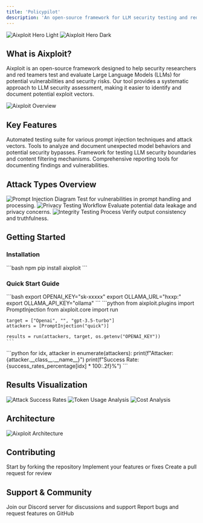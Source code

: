 ```yaml
---
title: 'Policypilot'
description: 'An open-source framework for LLM security testing and red teaming'
---
```


<img
  className="block dark:hidden"
  src="/images/aixploit-banner-light.png"
  alt="Aixploit Hero Light"
/>
<img
  className="hidden dark:block"
  src="/images/aixploit-banner-dark.png"
  alt="Aixploit Hero Dark"
/>

## What is Aixploit?

Aixploit is an open-source framework designed to help security researchers and red teamers test and evaluate Large Language Models (LLMs) for potential vulnerabilities and security risks. Our tool provides a systematic approach to LLM security assessment, making it easier to identify and document potential exploit vectors.

<Frame>
  <img src="/images/aixploit-overview.png" alt="Aixploit Overview" />
</Frame>

## Key Features

<CardGroup cols={2}>
  <Card title="Prompt Injection Testing" icon="syringe" color="#ff6b6b">
    Automated testing suite for various prompt injection techniques and attack vectors.
  </Card>
  <Card title="Model Behavior Analysis" icon="brain" color="#4ecdc4">
    Tools to analyze and document unexpected model behaviors and potential security bypasses.
  </Card>
  <Card title="Security Boundary Testing" icon="shield" color="#45b7d1">
    Framework for testing LLM security boundaries and content filtering mechanisms.
  </Card>
  <Card title="Reporting & Documentation" icon="file-lines" color="#96ceb4">
    Comprehensive reporting tools for documenting findings and vulnerabilities.
  </Card>
</CardGroup>

## Attack Types Overview

<Steps>
  <Step title="Prompt Injection">
    <Frame>
      <img src="/images/prompt-injection.png" alt="Prompt Injection Diagram" />
    </Frame>
    Test for vulnerabilities in prompt handling and processing.
  </Step>
  <Step title="Privacy Testing">
    <Frame>
      <img src="/images/privacy-testing.png" alt="Privacy Testing Workflow" />
    </Frame>
    Evaluate potential data leakage and privacy concerns.
  </Step>
  <Step title="Integrity Checks">
    <Frame>
      <img src="/images/integrity-checks.png" alt="Integrity Testing Process" />
    </Frame>
    Verify output consistency and truthfulness.
  </Step>
</Steps>

## Getting Started

### Installation

<CodeGroup>
  ```bash npm
  pip install aixploit
  ```
</CodeGroup>

### Quick Start Guide

<AccordionGroup>
  <Accordion title="1. Environment Setup">
    ```bash
    export OPENAI_KEY="sk-xxxxx"
    export OLLAMA_URL="hxxp:"
    export OLLAMA_API_KEY="ollama"
    ```
  </Accordion>
  <Accordion title="2. Basic Implementation">
    ```python
    from aixploit.plugins import PromptInjection
    from aixploit.core import run

    target = ["Openai", "", "gpt-3.5-turbo"]
    attackers = [PromptInjection("quick")]
    
    results = run(attackers, target, os.getenv("OPENAI_KEY"))
    ```
  </Accordion>
  <Accordion title="3. View Results">
    ```python
    for idx, attacker in enumerate(attackers):
        print(f"Attacker: {attacker.__class__.__name__}")
        print(f"Success Rate: {success_rates_percentage[idx] * 100:.2f}%")
    ```
  </Accordion>
</AccordionGroup>

## Results Visualization

<Tabs>
  <Tab title="Success Rates">
    <Frame>
      <img src="/images/success-rates-chart.png" alt="Attack Success Rates" />
    </Frame>
  </Tab>
  <Tab title="Token Usage">
    <Frame>
      <img src="/images/token-usage-chart.png" alt="Token Usage Analysis" />
    </Frame>
  </Tab>
  <Tab title="Cost Analysis">
    <Frame>
      <img src="/images/cost-analysis-chart.png" alt="Cost Analysis" />
    </Frame>
  </Tab>
</Tabs>

## Architecture

<Frame>
  <img src="/images/aixploit-architecture.png" alt="Aixploit Architecture" />
</Frame>

## Contributing

<CardGroup cols={3}>
  <Card title="Fork Repository" icon="code-fork">
    Start by forking the repository
  </Card>
  <Card title="Make Changes" icon="code">
    Implement your features or fixes
  </Card>
  <Card title="Submit PR" icon="code-pull-request">
    Create a pull request for review
  </Card>
</CardGroup>

## Support & Community

<CardGroup cols={2}>
  <Card title="Discord Community" icon="discord">
    Join our Discord server for discussions and support
  </Card>
  <Card title="GitHub Issues" icon="github">
    Report bugs and request features on GitHub
  </Card>
</CardGroup>
